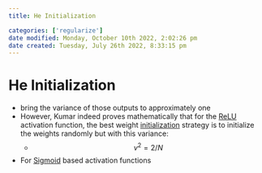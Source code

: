 ```yaml
---
title: He Initialization

categories: ['regularize']
date modified: Monday, October 10th 2022, 2:02:26 pm
date created: Tuesday, July 26th 2022, 8:33:15 pm
---
```


# He Initialization
- bring the variance of those outputs to approximately one
- However, Kumar indeed proves mathematically that for the [ReLU](Relu.qmd) activation function, the best weight [initialization](Initialization.qmd) strategy is to initialize the weights randomly but with this variance:
	- $$\begin{equation} v^{2} = 2/N \end{equation}$$
- For [Sigmoid](Sigmoid.qmd) based activation functions



